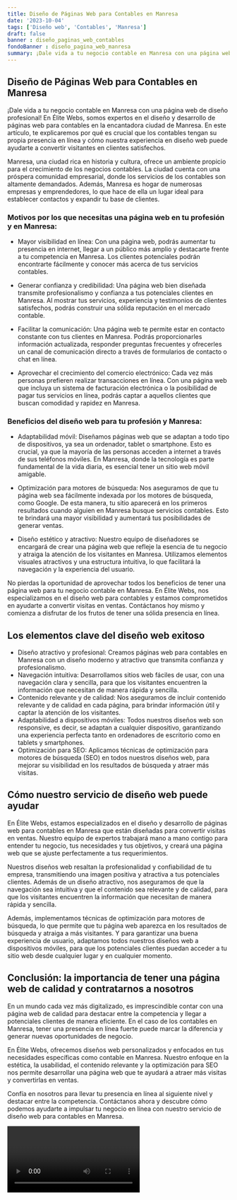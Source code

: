 ```yaml
---
title: Diseño de Páginas Web para Contables en Manresa
date: '2023-10-04'
tags: ['Diseño web', 'Contables', 'Manresa']
draft: false
banner : diseño_paginas_web_contables
fondoBanner : diseño_pagina_web_manresa
summary: ¡Dale vida a tu negocio contable en Manresa con una página web de diseño profesional! En Élite Webs, somos expertos en el diseño y desarrollo de páginas web para contables en la encantadora ciudad de Manresa. En este artículo, te explicaremos por qué es crucial que los contables tengan su propia presencia en línea y cómo nuestra experiencia en diseño web puede ayudarte a convertir visitantes en clientes satisfechos.
---
```


## Diseño de Páginas Web para Contables en Manresa

¡Dale vida a tu negocio contable en Manresa con una página web de diseño profesional! En Élite Webs, somos expertos en el diseño y desarrollo de páginas web para contables en la encantadora ciudad de Manresa. En este artículo, te explicaremos por qué es crucial que los contables tengan su propia presencia en línea y cómo nuestra experiencia en diseño web puede ayudarte a convertir visitantes en clientes satisfechos.

Manresa, una ciudad rica en historia y cultura, ofrece un ambiente propicio para el crecimiento de los negocios contables. La ciudad cuenta con una próspera comunidad empresarial, donde los servicios de los contables son altamente demandados. Además, Manresa es hogar de numerosas empresas y emprendedores, lo que hace de ella un lugar ideal para establecer contactos y expandir tu base de clientes.

### Motivos por los que necesitas una página web en tu profesión y en Manresa:

- Mayor visibilidad en línea: Con una página web, podrás aumentar tu presencia en internet, llegar a un público más amplio y destacarte frente a tu competencia en Manresa. Los clientes potenciales podrán encontrarte fácilmente y conocer más acerca de tus servicios contables.

- Generar confianza y credibilidad: Una página web bien diseñada transmite profesionalismo y confianza a tus potenciales clientes en Manresa. Al mostrar tus servicios, experiencia y testimonios de clientes satisfechos, podrás construir una sólida reputación en el mercado contable.

- Facilitar la comunicación: Una página web te permite estar en contacto constante con tus clientes en Manresa. Podrás proporcionarles información actualizada, responder preguntas frecuentes y ofrecerles un canal de comunicación directo a través de formularios de contacto o chat en línea.

- Aprovechar el crecimiento del comercio electrónico: Cada vez más personas prefieren realizar transacciones en línea. Con una página web que incluya un sistema de facturación electrónica o la posibilidad de pagar tus servicios en línea, podrás captar a aquellos clientes que buscan comodidad y rapidez en Manresa.

### Beneficios del diseño web para tu profesión y Manresa:

- Adaptabilidad móvil: Diseñamos páginas web que se adaptan a todo tipo de dispositivos, ya sea un ordenador, tablet o smartphone. Esto es crucial, ya que la mayoría de las personas acceden a internet a través de sus teléfonos móviles. En Manresa, donde la tecnología es parte fundamental de la vida diaria, es esencial tener un sitio web móvil amigable.

- Optimización para motores de búsqueda: Nos aseguramos de que tu página web sea fácilmente indexada por los motores de búsqueda, como Google. De esta manera, tu sitio aparecerá en los primeros resultados cuando alguien en Manresa busque servicios contables. Esto te brindará una mayor visibilidad y aumentará tus posibilidades de generar ventas.

- Diseño estético y atractivo: Nuestro equipo de diseñadores se encargará de crear una página web que refleje la esencia de tu negocio y atraiga la atención de los visitantes en Manresa. Utilizamos elementos visuales atractivos y una estructura intuitiva, lo que facilitará la navegación y la experiencia del usuario.

No pierdas la oportunidad de aprovechar todos los beneficios de tener una página web para tu negocio contable en Manresa. En Élite Webs, nos especializamos en el diseño web para contables y estamos comprometidos en ayudarte a convertir visitas en ventas. Contáctanos hoy mismo y comienza a disfrutar de los frutos de tener una sólida presencia en línea.

<GifSeo />

<Cta />

## Los elementos clave del diseño web exitoso

- Diseño atractivo y profesional: Creamos páginas web para contables en Manresa con un diseño moderno y atractivo que transmita confianza y profesionalismo.
- Navegación intuitiva: Desarrollamos sitios web fáciles de usar, con una navegación clara y sencilla, para que los visitantes encuentren la información que necesitan de manera rápida y sencilla.
- Contenido relevante y de calidad: Nos aseguramos de incluir contenido relevante y de calidad en cada página, para brindar información útil y captar la atención de los visitantes.
- Adaptabilidad a dispositivos móviles: Todos nuestros diseños web son responsive, es decir, se adaptan a cualquier dispositivo, garantizando una experiencia perfecta tanto en ordenadores de escritorio como en tablets y smartphones.
- Optimización para SEO: Aplicamos técnicas de optimización para motores de búsqueda (SEO) en todos nuestros diseños web, para mejorar su visibilidad en los resultados de búsqueda y atraer más visitas.

## Cómo nuestro servicio de diseño web puede ayudar

En Élite Webs, estamos especializados en el diseño y desarrollo de páginas web para contables en Manresa que están diseñadas para convertir visitas en ventas. Nuestro equipo de expertos trabajará mano a mano contigo para entender tu negocio, tus necesidades y tus objetivos, y creará una página web que se ajuste perfectamente a tus requerimientos.

Nuestros diseños web resaltan la profesionalidad y confiabilidad de tu empresa, transmitiendo una imagen positiva y atractiva a tus potenciales clientes. Además de un diseño atractivo, nos aseguramos de que la navegación sea intuitiva y que el contenido sea relevante y de calidad, para que los visitantes encuentren la información que necesitan de manera rápida y sencilla.

Además, implementamos técnicas de optimización para motores de búsqueda, lo que permite que tu página web aparezca en los resultados de búsqueda y atraiga a más visitantes. Y para garantizar una buena experiencia de usuario, adaptamos todos nuestros diseños web a dispositivos móviles, para que los potenciales clientes puedan acceder a tu sitio web desde cualquier lugar y en cualquier momento.

## Conclusión: la importancia de tener una página web de calidad y contratarnos a nosotros 

En un mundo cada vez más digitalizado, es imprescindible contar con una página web de calidad para destacar entre la competencia y llegar a potenciales clientes de manera eficiente. En el caso de los contables en Manresa, tener una presencia en línea fuerte puede marcar la diferencia y generar nuevas oportunidades de negocio.

En Élite Webs, ofrecemos diseños web personalizados y enfocados en tus necesidades específicas como contable en Manresa. Nuestro enfoque en la estética, la usabilidad, el contenido relevante y la optimización para SEO nos permite desarrollar una página web que te ayudará a atraer más visitas y convertirlas en ventas.

Confía en nosotros para llevar tu presencia en línea al siguiente nivel y destacar entre la competencia. Contáctanos ahora y descubre cómo podemos ayudarte a impulsar tu negocio en línea con nuestro servicio de diseño web para contables en Manresa.

<Video />

<CtaBot job='Contables' city='Manresa'/>

<Gmaps query='Manresa+españa+maps' />